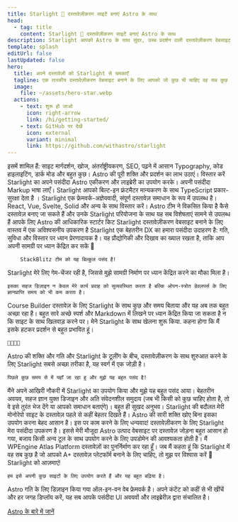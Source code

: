 ```yaml
---
title: Starlight 🌟 दस्तावेज़ीकरण साइटें बनाएं Astro के साथ
head:
  - tag: title
    content: Starlight 🌟 दस्तावेज़ीकरण साइटें बनाएं Astro के साथ
description: Starlight आपको Astro के साथ सुंदर, उच्च प्रदर्शन वाली दस्तावेज़ीकरण वेबसाइट बनाने में मदद करता है।
template: splash
editUrl: false
lastUpdated: false
hero:
  title: अपने दस्तावेज़ों को Starlight से चमकाएँ
  tagline: एक तारकीय दस्तावेज़ीकरण वेबसाइट बनाने के लिए आपको जो कुछ भी चाहिए वह सब कुछ इधर हैं। तेज़, अभिगम्य और उपयोग में आसान।
  image:
    file: ~/assets/hero-star.webp
  actions:
    - text: शुरू हो जाओ
      icon: right-arrow
      link: /hi/getting-started/
    - text: GitHub पर देखें
      icon: external
      variant: minimal
      link: https://github.com/withastro/starlight
---
```



<CardGrid stagger>
	<Card title="दस्तावेज़ीकरण जो आनंदित करता है" icon="open-book">
		इसमें शामिल हैं: साइट मार्गदर्शन, खोज, अंतर्राष्ट्रीयकरण, SEO, पढ़ने में
		आसान Typography, कोड हाइलाइटिंग, डार्क मोड और बहुत कुछ।
	</Card>
	<Card title="Astro द्वारा संचालित" icon="rocket">
		Astro की पूरी शक्ति और प्रदर्शन का लाभ उठाएं। विस्तार करें Starlight का अपने
		पसंदीदा Astro एकीकरण और लाइब्रेरी का उपयोग करके।
	</Card>
	<Card title="Markdown, Markdoc, और MDX" icon="document">
		अपनी पसंदीदा Markup भाषा लाएँ। Starlight आपको बिल्ट-इन फ्रंटमैटर मान्यकरण के
		साथ TypeScript प्रकार-सुरक्षा देता है ।
	</Card>
	<Card title="अपने स्वयं के UI अवयवों लाएँ" icon="puzzle">
		Starlight एक फ्रेमवर्क-अज्ञेयवादी, संपूर्ण दस्तावेज़ समाधान के रूप में
		उपलब्ध है। React, Vue, Svelte, Solid और अन्य के साथ विस्तार करें।
	</Card>
</CardGrid>

<TestimonialGrid title="जानिए लोग क्या कह रहे हैं">
  <Testimonial
    name="Rachel"
    handle="rachelnabors"
    cite="https://twitter.com/astrodotbuild/status/1724934718745915558"
  >
		Astro टीम ने विकसित किया है कैसे दस्तावेज़ बनाए जा सकते हैं और उनके Starlight परियोजना के साथ यह सब विशेषताएं सामने से उपलब्ध हैं आपके लिए
  </Testimonial>
  <Testimonial
    name="Flavio"
    handle="flaviocopes"
    cite="https://twitter.com/flaviocopes/status/1738237658717905108"
  >
		Astro की आधिकारिक स्टार्टर किट Starlight दस्तावेज़ीकरण वेबसाइट बनाने के लिए वास्तव में एक अविश्वसनीय उपकरण है
  </Testimonial>
  <Testimonial
    name="Tomek"
    handle="sulco"
    cite="https://twitter.com/sulco/status/1735610348730802342"
  >
		Starlight एक बेहतरीन DX का हमारा पसंदीदा उदाहरण है: गति, सुविधा और विस्तार पर ध्यान प्रेरणादायक है। यह प्रौद्योगिकी और दिखाव का ख्याल रखता है, ताकि आप अपनी सामग्री पर ध्यान केंद्रित कर सकें 👏
     
		StackBlitz टीम को यह बिल्कुल पसंद है!
  </Testimonial>
  <Testimonial
    name="Roberto"
    handle="RmeetsH"
    cite="https://twitter.com/RmeetsH/status/1735783992018760090"
  >
		Starlight मेरे लिए गेम-चेंजर रही है, जिससे मुझे सामग्री निर्माण पर ध्यान केंद्रित करने का मौका मिला है।

    इसका सहज डिज़ाइन न केवल मेरे कार्य प्रवाह को सुव्यवस्थित करता है बल्कि ओपन-स्त्रोत डेवलपर्स के लिए ज्ञानप्राप्ति समय को भी कम करता है।

  </Testimonial>
  <Testimonial
    name="Joel"
    handle="jhooks"
    cite="https://twitter.com/jhooks/status/1727405160547418405"
  >
		Course Builder दस्तावेज़ के लिए Starlight के साथ कुछ और समय बिताया और यह अब तक बहुत अच्छा रहा है। बहुत सारे अच्छे स्पर्श और Markdown में लिखने पर ध्यान केंद्रित किया जा सकता है न कि साइट के साथ खिलवाड़ करने पर।
  </Testimonial>
  <Testimonial
    name="Rick"
    handle="rick_viscomi"
    cite="https://twitter.com/rick_viscomi/status/1665867447910510593"
  >
		मेने Starlight के साथ खेलना शुरू किया. कहना होगा कि मैं इसके हटकर प्रदर्शन से बहुत प्रभावित हूं।

    💯💯💯💯

  </Testimonial>
  <Testimonial
    name="Nicolas"
    handle="beaussan"
    cite="https://twitter.com/beaussan/status/1735625189583466893"
  >
		Astro की शक्ति और गति और Starlight के टूलींग के बीच, दस्तावेज़ीकरण के साथ शुरुआत करने के लिए Starlight सबसे अच्छा तरीका है, यह स्वर्ग में एक जोड़ी है।

    पिछले कुछ समय से में यहाँ जा रहा हु और मुझे यह बहुत पसंद है!

  </Testimonial>
  <Testimonial
    name="Sylwia"
    handle="SylwiaVargas"
    cite="https://x.com/SylwiaVargas/status/1726556825741578286"
  >
		मैंने अपने आखिरी नौकरी में Starlight का उपयोग किया और मुझे यह बहुत पसंद आया। बेहतरीन अवयव, सहज ज्ञान युक्त डिजाइन और अति संवेदनशील समुदाय (जब भी किसी को कुछ चाहिए होता है, तो वे इसे तुरंत भेज देंगे या आपको समाधान बताएंगे)। बहुत ही सुखद अनुभव।
  </Testimonial>
  <Testimonial
    name="Lou Cyx"
    handle="loucyx"
    cite="https://elk.zone/m.webtoo.ls/@loucyx@mastodon.social/111587380021362284"
  >
		Starlight की बदौलत मेरी मोनोरेपो साइट के दस्तावेज़ पहले से कहीं बेहतर दिखते हैं। Astro की सारी शक्ति खोए बिना इसका उपयोग करना बेहद आसान है। इस पर काम करने के लिए धन्यवाद!
  </Testimonial>
  <Testimonial
    name="BowTiedWebReaper"
    handle="BowTiedWebReapr"
    cite="https://twitter.com/BowTiedWebReapr/status/1735633399501697517"
  >
		दस्तावेज़ीकरण के लिए Starlight मेरा पसंदीदा उपकरण है। इससे मेरी मौजूदा Astro उत्पाद वेबसाइट पर दस्तावेज़ जोड़ना बहुत आसान हो गया, बजाय किसी अन्य टूल के साथ उपयोग करने के लिए उपडोमेन की आवश्यकता होती है।
  </Testimonial>
  <Testimonial
    name="Jeff"
    handle="J_Everhart383"
    cite="https://twitter.com/J_Everhart383/status/1691900590048292908"
  >
		मैं WPEngine Atlas Platform दस्तावेज़ों का पुनर्निर्माण कर रहा हूँ। जब मैं कहता हूं कि Starlight में वह सब कुछ है जो आपको A+ दस्तावेज़ प्लेटफॉर्म बनाने के लिए चाहिए, तो मुझ पर विश्वास करें&nbsp;🙌
  </Testimonial>
  <Testimonial
    name="Chloe"
    handle="solelychloe"
    cite="https://twitter.com/solelychloe/status/1695115277602628082"
  >
		Starlight को आज़माएं!

    हम इसे अपनी कुछ साइटों के लिए उपयोग करते हैं और यह बहुत बढ़िया है।

  </Testimonial>
</TestimonialGrid>

<AboutAstro title="आप तक लाने वाले हैं">
Astro गति के लिए डिज़ाइन किया गया ऑल-इन-वन वेब फ्रेमवर्क है।
अपने कंटेंट को कहीं से भी खींचें और हर जगह डिप्लॉय करें, यह सब आपके पसंदीदा UI अवयवों और लाइब्रेरीज़ द्वारा संचालित है।

[Astro के बारे में जानें](https://astro.build/)

</AboutAstro>
